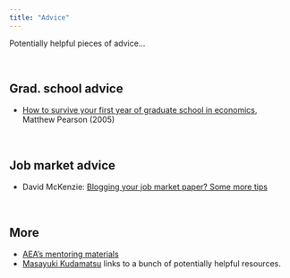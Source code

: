 ```yaml
---
title: "Advice"
---
```


Potentially helpful pieces of advice...

<br>

## Grad. school advice

- [How to survive your first year of graduate school in economics](https://law.vanderbilt.edu/phd/How_to_Survive_1st_Year.pdf), Matthew Pearson (2005)

<br>

## Job market advice

- David McKenzie: [Blogging your job market paper? Some more tips](http://blogs.worldbank.org/impactevaluations/blogging-your-job-market-paper-some-more-tips)

<br>

## More

- [AEA's mentoring materials](https://www.aeaweb.org/about-aea/committees/cswep/mentoring/reading)
- [Masayuki Kudamatsu](https://sites.google.com/site/mkudamatsu/tips4economists) links to a bunch of potentially helpful resources.
